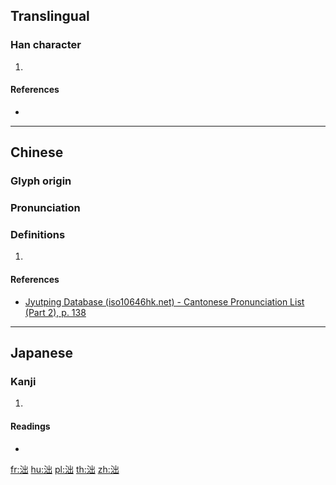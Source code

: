 {{character info/new}}
==Translingual==

===Han character===
{{Han char|rn=85|rad=水|as=05|sn=8|four=32177|canj=EUU|ids=⿰氵出}}

# {{defn|Han|sort=水05}}

====References====
* {{Han ref|kx=0616.030|dkj=17282|dj=1009.170|hdz=31597.040|uh=6CCF|ud=27855|bh=CD4D|bd=52557}}

----

==Chinese==
{{zh-forms}}

===Glyph origin===
{{Han etym}}

===Pronunciation===
{{zh-pron
|m=zhú
|c=zeot1
|mn=
|mc=y
|oc=y
|cat=
}}

===Definitions===
{{zh-hanzi}}

# {{rfdef|zh}}

====References====
*[http://www.iso10646hk.net/jp/document/download.jsp Jyutping Database (iso10646hk.net) - Cantonese Pronunciation List (Part 2), p. 138]

----

==Japanese==

===Kanji===
{{ja-kanji|grade=|rs=水05}}

# {{defn|lang=ja|sort=水05}}

====Readings====
* {{ja-readings|on=[[ちゅつ]] (chutsu), [[こつ]] (kotsu), [[こち]] (kochi)|kun=}}

[[fr:泏]]
[[hu:泏]]
[[pl:泏]]
[[th:泏]]
[[zh:泏]]